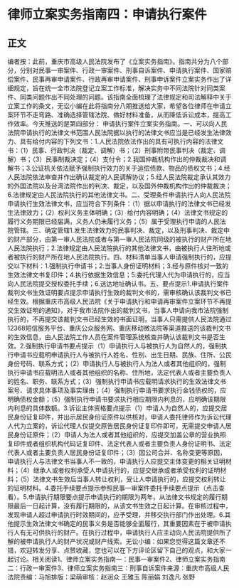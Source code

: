 # 律师立案实务指南四：申请执行案件
## 正文
编者按：此前，重庆市高级人民法院发布了《立案实务指南》。指南共分为八个部分，分别对民事一审案件、行政一审案件、刑事自诉案件、申请执行案件、国家赔偿案件、民事再审申请案件、行政再审申请案件、刑事申诉案件立案实务作出了详细规定，旨在统一全市法院登记立案工作标准，解决实务中不同法院针对同类案件、同类问题作出不同处理的问题。该指南全面梳理了法律规定和司法解释中关于立案工作的条文，无讼小编在此将指南分八期推送给大家，希望各位律师在申请立案环节不走弯路、准确选择管辖法院、做好材料准备，从而降低诉讼成本，提高工作效率。今天推送的是第四部分： 申请执行案件立案实务指南。一、可以向人民法院申请执行的法律文书范围人民法院据以执行的法律文书应当是已经发生法律效力、具有给付内容的下列文书：1.人民法院依法作出的具有可执行内容的法律文书：（1）民事、行政判决（裁定、调解）书；（2）刑事附带民事判决（裁定、调解）书；（3）民事制裁决定；（4）支付令；2.我国仲裁机构作出的仲裁裁决和调解书；3.公证机关依法赋予强制执行效力的关于追偿债款、物品的债权文书；4.经人民法院依法审查并作出确认裁定的人民调解协议；5.经人民法院裁定承认其效力的外国法院以及台湾法院作出的判决、裁定，以及国外仲裁机构作出的仲裁裁决；6.法律规定由人民法院执行的其他法律文书。二、受理条件申请执行人向人民法院申请执行生效法律文书，应当符合下列条件：（1）据以申请执行的法律文书已经发生法律效力；（2）权利义务主体明确；（3）给付内容明确；（4）法律文书规定的履行义务期限已经届满，义务人仍未履行义务；（5）属于受理执行申请的人民法院管辖。三、确定管辖1.发生法律效力的民事判决、裁定，以及刑事判决、裁定中的财产部分，由第一审人民法院或者与第一审人民法院同级的被执行的财产所在地人民法院执行；2.法律规定由人民法院执行的其他法律文书，由被执行人住所地或者被执行的财产所在地人民法院执行。四、材料清单当事人申请强制执行的，应提交以下材料：1.强制执行申请书；2.当事人身份证明材料；3.经与原件核对一致的生效法律文书复印件；4.执行依据生效信息；5.委托代理人代为申请执行的，应当向人民法院提交授权委托手续；6.送达地址确认书。五、要点提示1.申请执行案件裁判文书生效证明要点提示申请执行生效的裁判文书的，需审核确认该裁判文书已经生效。根据重庆市高级人民法院《关于申请执行和申请再审案件立案环节不再提交生效证明的通知》，对于我市法院作出的裁判文书，当事人申请向我市法院强制执行的，不再提交该裁判文书已经生效的书面证明，当事人只需提供人民法院通过12368短信服务平台、重庆公众服务网、重庆移动微法院等渠道推送的该裁判文书的生效信息，由人民法院工作人员在案件管理系统核查并确认该裁判文书是否生效。2.强制执行申请书要点提示（1）申请执行人与被执行人为自然人的，强制执行申请书应载明申请执行人与被执行人姓名、性别、出生日期、民族、住所、公民身份号码、联系方式；（2）申请执行人与被执行人为法人或者其他组织的，强制执行申请书应载明法人或者其他组织的名称、住所地，法定代表人或者主要负责人的姓名、职务、联系方式；（3）强制执行申请书应载明请求执行的生效法律文书案号、请求具体事项及事实理由；（4）强制执行申请书要求执行金钱债权的，应明确债权金额；（5）强制执行申请书要求执行相应期限内利息的，应明确该期限内利息的具体数额。3.诉讼主体资格要点提示（1）申请人为自然人的，应提交居民身份证复印件，并出示居民身份证原件以供核对，申请人委托律师作为诉讼代理人代为立案的，诉讼代理人仅提交原告居民身份证复印件即可，无需提交申请人居民身份证原件；（2）申请人为法人或者其他组织的，应提交加盖公章的营业执照复印件或者组织机构代码证复印件、法定代表人或者主要负责人身份证明书、法定代表人或者主要负责人居民身份证复印件；（3）因公司合并、名称变更等原因，申请执行人与法律文书当事人不一致的，申请执行人应提交主体变更的相关证明材料；（4）继承人或者权利承受人申请执行的，应提交继承或者承受权利的证明材料；（5）法律文书生效后当事人转让权利，受让人申请执行的，应提交权利转让的证明材料。4.委托手续要点提示参照民事一审案件委托手续要点提示（点击查看）。5.申请执行期限要点提示申请执行的期限为两年，从法律文书规定的履行期限最后一日起计算，没有履行期限的，从该文书生效之日起计算。在审核过程中，发现申请人超过申请执行时效期间的，应予受理，并移交执行部门作出处理。6.其他提示生效法律文书确定的民事义务是否能够全面履行，其重要因素在于被申请执行人有无可供执行的财产。在执行过程中，申请执行人应主动向人民法院提供所了解的被申请执行人的财产状况或财产线索。无讼小编：如果您觉得这篇文章还不错，欢迎转发分享、点赞收藏，您也可以在下方评论区留下自己的观点，和大家一起讨论。相关阅读1、律师立案实务指南一：民事一审案件2、律师立案实务指南二：行政一审案件3、律师立案实务指南三：刑事自诉案件来源：重庆市高级人民法院责编：马旭排版：梁萌审核：赵润众 王雅玉 陈丽娟 刘逸凡 张野
